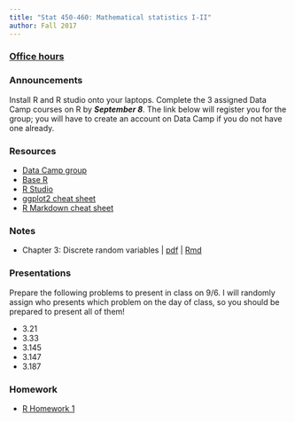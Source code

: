 ```yaml
---
title: "Stat 450-460: Mathematical statistics I-II"
author: Fall 2017 
---
```



### [Office hours](Schedule.html)

### Announcements

Install R and R studio onto your laptops.  Complete the 3 assigned Data Camp courses on R by ***September 8***.  The link below will register you for the group; you will have to create an account on Data Camp if you do not have one already.

### Resources

  * [Data Camp group](https://www.datacamp.com/groups/ee78e61eb582fd3d464f961fc5f13070d06fcb29/invite)
  * [Base R](https://cran.r-project.org/)
  * [R Studio](https://www.rstudio.com/home/)
  * [ggplot2 cheat sheet](https://www.rstudio.com/wp-content/uploads/2015/03/ggplot2-cheatsheet.pdf)  
  * [R Markdown cheat sheet](https://www.rstudio.com/wp-content/uploads/2015/02/rmarkdown-cheatsheet.pdf)



### Notes

 * Chapter 3: Discrete random variables | [pdf](https://www.dropbox.com/s/dez6w5nqgepexs7/Chapter_3-Discrete.pdf?dl=0) | [Rmd](https://www.dropbox.com/s/2w69winr1hza613/Chapter%203-Discrete.Rmd?dl=0)

### Presentations

Prepare the following problems to present in class on 9/6.  I will randomly assign who presents which problem on the day of class, so you should be prepared to present all of them!

  - 3.21
  - 3.33
  - 3.145
  - 3.147
  - 3.187
  


### Homework

* [R Homework 1](R_HW1.html) 





